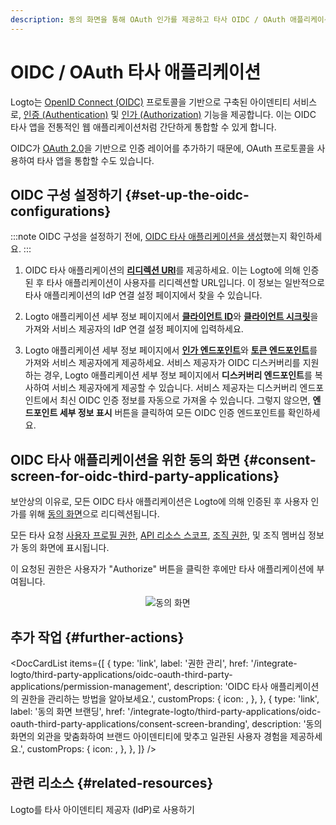 ```yaml
---
description: 동의 화면을 통해 OAuth 인가를 제공하고 타사 OIDC / OAuth 애플리케이션을 통합하세요.
---
```




# OIDC / OAuth 타사 애플리케이션

Logto는 [OpenID Connect (OIDC)](https://auth.wiki/openid-connect) 프로토콜을 기반으로 구축된 아이덴티티 서비스로, [인증 (Authentication)](https://auth.wiki/authentication) 및 [인가 (Authorization)](https://auth.wiki/authorization) 기능을 제공합니다. 이는 OIDC 타사 앱을 전통적인 웹 애플리케이션처럼 간단하게 통합할 수 있게 합니다.

OIDC가 [OAuth 2.0](https://auth.wiki/oauth-2.0)을 기반으로 인증 레이어를 추가하기 때문에, OAuth 프로토콜을 사용하여 타사 앱을 통합할 수도 있습니다.

## OIDC 구성 설정하기 \{#set-up-the-oidc-configurations}

:::note
OIDC 구성을 설정하기 전에, [OIDC 타사 애플리케이션을 생성](/quick-starts/third-party-oidc)했는지 확인하세요.
:::

1. OIDC 타사 애플리케이션의 [**리디렉션 URI**](/integrate-logto/application-data-structure#redirect-uris)를 제공하세요. 이는 Logto에 의해 인증된 후 타사 애플리케이션이 사용자를 리디렉션할 URL입니다. 이 정보는 일반적으로 타사 애플리케이션의 IdP 연결 설정 페이지에서 찾을 수 있습니다.

2. Logto 애플리케이션 세부 정보 페이지에서 [**클라이언트 ID**](/integrate-logto/application-data-structure#application-id)와 [**클라이언트 시크릿**](/integrate-logto/application-data-structure#application-secret)을 가져와 서비스 제공자의 IdP 연결 설정 페이지에 입력하세요.

3. Logto 애플리케이션 세부 정보 페이지에서 [**인가 엔드포인트**](/integrate-logto/application-data-structure#authorization-endpoint)와 [**토큰 엔드포인트**](/integrate-logto/application-data-structure#token-endpoint)를 가져와 서비스 제공자에게 제공하세요. 서비스 제공자가 OIDC 디스커버리를 지원하는 경우, Logto 애플리케이션 세부 정보 페이지에서 **디스커버리 엔드포인트**를 복사하여 서비스 제공자에게 제공할 수 있습니다. 서비스 제공자는 디스커버리 엔드포인트에서 최신 OIDC 인증 정보를 자동으로 가져올 수 있습니다. 그렇지 않으면, **엔드포인트 세부 정보 표시** 버튼을 클릭하여 모든 OIDC 인증 엔드포인트를 확인하세요.

## OIDC 타사 애플리케이션을 위한 동의 화면 \{#consent-screen-for-oidc-third-party-applications}

보안상의 이유로, 모든 OIDC 타사 애플리케이션은 Logto에 의해 인증된 후 사용자 인가를 위해 [동의 화면](/end-user-flows/consent-screen)으로 리디렉션됩니다.

모든 타사 요청 [사용자 프로필 권한](/integrate-logto/third-party-applications/oidc-oauth-third-party-applications/permission-management#user-permissions-user-profile-scopes), [API 리소스 스코프](/integrate-logto/third-party-applications/oidc-oauth-third-party-applications/permission-management#api-resource-permissions-api-resource-scopes), [조직 권한](/integrate-logto/third-party-applications/oidc-oauth-third-party-applications/permission-management#organization-permissions-organization-scopes), 및 조직 멤버십 정보가 동의 화면에 표시됩니다.

이 요청된 권한은 사용자가 "Authorize" 버튼을 클릭한 후에만 타사 애플리케이션에 부여됩니다.

<center>
  <img src={ConsentScreen} alt="동의 화면" width={500} />
</center>

## 추가 작업 \{#further-actions}

<DocCardList
  items={[
    {
      type: 'link',
      label: '권한 관리',
      href: '/integrate-logto/third-party-applications/oidc-oauth-third-party-applications/permission-management',
      description: 'OIDC 타사 애플리케이션의 권한을 관리하는 방법을 알아보세요.',
      customProps: {
        icon: <AuthorizationIcon width={20} height={20} />,
      },
    },
    {
      type: 'link',
      label: '동의 화면 브랜딩',
      href: '/integrate-logto/third-party-applications/oidc-oauth-third-party-applications/consent-screen-branding',
      description:
        '동의 화면의 외관을 맞춤화하여 브랜드 아이덴티티에 맞추고 일관된 사용자 경험을 제공하세요.',
      customProps: {
        icon: <CustomizationIcon width={20} height={20} />,
      },
    },
  ]}
/>

## 관련 리소스 \{#related-resources}

<Url href="https://blog.logto.io/logto-as-idp">Logto를 타사 아이덴티티 제공자 (IdP)로 사용하기</Url>
